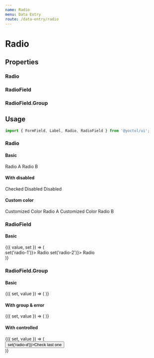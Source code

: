 ```yaml
---
name: Radio
menu: Data Entry
route: /data-entry/radio
---
```




# Radio

## Properties

### Radio

<PropsTable of={Radio} />

### RadioField

<PropsTable of={RadioField} />

### RadioField.Group

<PropsTable of={RadioFieldGroup} />

## Usage

```js
import { FormField, Label, Radio, RadioField } from '@yoctol/ui';
```

### Radio

#### Basic

<Playground>
  <FormField>
    <Radio name="radio-basic" id="radio-basic-a" checked />
    <Label htmlFor="radio-basic-a">Radio A</Label>
  </FormField>
  <FormField>
    <Radio name="radio-basic" id="radio-basic-b" />
    <Label htmlFor="radio-basic-b">Radio B</Label>
  </FormField>
</Playground>

#### With disabled

<Playground>
  <FormField>
    <Radio
      name="radio-disabled"
      id="radio-disable-a"
      checked
      disabled
    />
    <Label htmlFor="radio-disable-a">Checked Disabled</Label>
  </FormField>
  <FormField>
    <Radio name="radio-disabled" id="radio-disable-b" disabled />
    <Label htmlFor="radio-disable-b">Disabled</Label>
  </FormField>
</Playground>

#### Custom color

<Playground>
  <FormField>
    <Radio
      name="customized"
      id="custom-a"
      bg="#63bf2d"
      borderColor="#423b63"
      checked
    />
    <Label htmlFor="custom-a">Customized Color Radio A</Label>
  </FormField>
  <FormField>
    <Radio
      name="customized"
      id="custom-b"
      bg="#63bf2d"
      borderColor="#423b63"
    />
    <Label htmlFor="custom-b">Customized Color Radio B</Label>
  </FormField>
</Playground>


### RadioField

#### Basic

<Playground>
  <Value initial="radio-1">
    {({ value, set }) => (
      <div>
        <RadioField checked={value === 'radio-1'} onChange={() => set('radio-1')}>
          Radio
        </RadioField>
        <RadioField checked={value === 'radio-2'} onChange={() => set('radio-2')}>
          Radio
        </RadioField>
      </div>
    )}
  </Value>
</Playground>

### RadioField.Group

#### Basic

<Playground>
  <Value initial="radio-a">
    {({ set, value }) => (
      <RadioField.Group
        label="Radio Group"
        options={[
          { label: 'Radio A', value: 'radio-a' },
          { label: 'Radio B', value: 'radio-b' },
          { label: 'Radio C', value: 'radio-c', disabled: true },
          { label: 'Radio D', value: 'radio-d' },
        ]}
        value={value}
        onChange={set}
      />
    )}
  </Value>
</Playground>

#### With group & error

<Playground>
  <Value initial="radio-a">
    {({ set, value }) => (
      <RadioField.Group
        label="Radio Group"
        error
        message="Something went wrong!"
        options={[
          { label: 'Radio A', value: 'radio-a' },
          { label: 'Radio B', value: 'radio-b' },
          { label: 'Radio C', value: 'radio-c', disabled: true },
          { label: 'Radio D', value: 'radio-d' },
        ]}
        value={value}
        onChange={set}
      />
    )}
  </Value>
</Playground>


#### With controlled

<Playground>
  <Value initial="radio-a">
    {({ set, value }) => (
      <div>
        <RadioField.Group
          label="Radio Group"
          options={[
            { label: 'Radio A', value: 'radio-a' },
            { label: 'Radio B', value: 'radio-b' },
            { label: 'Radio C', value: 'radio-c', disabled: true },
            { label: 'Radio D', value: 'radio-d' },
          ]}
          value={value}
          onChange={set}
        />
        <Button onClick={() => set('radio-d')}>Check last one</Button>
      </div>
    )}
  </Value>
</Playground>
